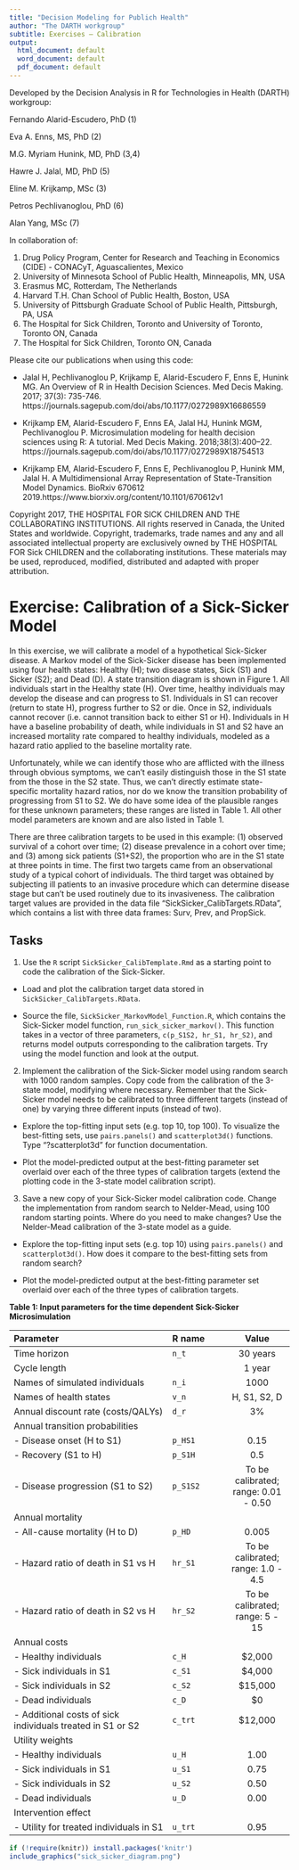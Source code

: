 ---
title: "Decision Modeling for Publich Health"
author: "The DARTH workgroup"
subtitle: Exercises – Calibration 
output:
  html_document: default
  word_document: default
  pdf_document: default
---

Developed by the Decision Analysis in R for Technologies in Health (DARTH) workgroup:

Fernando Alarid-Escudero, PhD (1) 

Eva A. Enns, MS, PhD (2)	

M.G. Myriam Hunink, MD, PhD (3,4)

Hawre J. Jalal, MD, PhD (5) 

Eline M. Krijkamp, MSc (3)	

Petros Pechlivanoglou, PhD (6)

Alan Yang, MSc (7)

In collaboration of: 		

1. Drug Policy Program, Center for Research and Teaching in Economics (CIDE) - CONACyT, 
   Aguascalientes, Mexico
2. University of Minnesota School of Public Health, Minneapolis, MN, USA
3. Erasmus MC, Rotterdam, The Netherlands
4. Harvard T.H. Chan School of Public Health, Boston, USA
5. University of Pittsburgh Graduate School of Public Health, Pittsburgh, PA, USA
6. The Hospital for Sick Children, Toronto and University of Toronto, Toronto ON, Canada
7. The Hospital for Sick Children, Toronto ON, Canada

Please cite our publications when using this code:
 
- Jalal H, Pechlivanoglou P, Krijkamp E, Alarid-Escudero F, Enns E, Hunink MG. 
An Overview of R in Health Decision Sciences. Med Decis Making. 2017; 37(3): 735-746. 
https://journals.sagepub.com/doi/abs/10.1177/0272989X16686559
 
- Krijkamp EM, Alarid-Escudero F, Enns EA, Jalal HJ, Hunink MGM, Pechlivanoglou P. 
Microsimulation modeling for health decision sciences using R: A tutorial. 
Med Decis Making. 2018;38(3):400–22. 
https://journals.sagepub.com/doi/abs/10.1177/0272989X18754513
 
- Krijkamp EM, Alarid-Escudero F, Enns E, Pechlivanoglou P, Hunink MM, Jalal H. 
A Multidimensional Array Representation of State-Transition Model Dynamics. 
BioRxiv 670612 2019.https://www.biorxiv.org/content/10.1101/670612v1

Copyright 2017, THE HOSPITAL FOR SICK CHILDREN AND THE COLLABORATING INSTITUTIONS. 
All rights reserved in Canada, the United States and worldwide. Copyright, 
trademarks, trade names and any and all associated intellectual property are 
exclusively owned by THE HOSPITAL FOR Sick CHILDREN and the collaborating 
institutions. These materials may be used, reproduced, modified, distributed 
and adapted with proper attribution.

# Exercise: Calibration of a Sick-Sicker Model

In this exercise, we will calibrate a model of a hypothetical Sick-Sicker disease. A Markov model of the Sick-Sicker disease has been implemented using four health states: Healthy (H); two disease states, Sick (S1) and Sicker (S2); and Dead (D). A state transition diagram is shown in Figure 1. All individuals start in the Healthy state (H). Over time, healthy individuals may develop the disease and can progress to S1. Individuals in S1 can recover (return to state H), progress further to S2 or die. Once in S2, individuals cannot recover (i.e. cannot transition back to either S1 or H). Individuals in H have a baseline probability of death, while individuals in S1 and S2 have an increased mortality rate compared to healthy individuals, modeled as a hazard ratio applied to the baseline mortality rate. 

Unfortunately, while we can identify those who are afflicted with the illness through obvious symptoms, we can’t easily distinguish those in the S1 state from the those in the S2 state. Thus, we can’t directly estimate state-specific mortality hazard ratios, nor do we know the transition probability of progressing from S1 to S2. We do have some idea of the plausible ranges for these unknown parameters; these ranges are listed in Table 1. All other model parameters are known and are also listed in Table 1.

There are three calibration targets to be used in this example: (1) observed survival of a cohort over time; (2) disease prevalence in a cohort over time; and (3) among sick patients (S1+S2), the proportion who are in the S1 state at three points in time. The first two targets came from an observational study of a typical cohort of individuals. The third target was obtained by subjecting ill patients to an invasive procedure which can determine disease stage but can’t be used routinely due to its invasiveness. The calibration target values are provided in the data file “SickSicker_CalibTargets.RData”, which contains a list with three data frames: Surv, Prev, and PropSick.


## Tasks

1. Use the `R` script `SickSicker_CalibTemplate.Rmd` as a starting point to code the calibration of the Sick-Sicker.

 - Load and plot the calibration target data stored in `SickSicker_CalibTargets.RData`.
 
 - Source the file, `SickSicker_MarkovModel_Function.R`, which contains the Sick-Sicker model function, `run_sick_sicker_markov()`. This function takes in a vector of three parameters, `c(p_S1S2, hr_S1, hr_S2)`, and returns model outputs corresponding to the calibration targets. Try using the model function and look at the output.
 
2. Implement the calibration of the Sick-Sicker model using random search with 1000 random samples. Copy code from the calibration of the 3-state model, modifying where necessary. Remember that the Sick-Sicker model needs to be calibrated to three different targets (instead of one) by varying three different inputs (instead of two).

- Explore the top-fitting input sets (e.g. top 10, top 100). To visualize the best-fitting sets, use `pairs.panels()` and `scatterplot3d()` functions. Type “?scatterplot3d” for function documentation.

- Plot the model-predicted output at the best-fitting parameter set overlaid over each of the three types of calibration targets (extend the plotting code in the 3-state model calibration script).

3. Save a new copy of your Sick-Sicker model calibration code. Change the implementation from random search to Nelder-Mead, using 100 random starting points. Where do you need to make changes? Use the Nelder-Mead calibration of the 3-state model as a guide.

- Explore the top-fitting input sets (e.g. top 10) using `pairs.panels()` and `scatterplot3d()`. How does it compare to the best-fitting sets from random search? 

- Plot the model-predicted output at the best-fitting parameter set overlaid over each of the three types of calibration targets.

<!-- 4. Save a new copy of your Sick-Sicker model calibration code. Use the Bayesian calibration of the 3-state model as a guide and modify your Sick-Sicker calibration code to implement the IMIS calibration method. -->

<!-- -	Sample 1,000 parameter sets from the calibrated posterior distribution. Visualize these parameter sets using `scatterplot3d()` and `pairs.panels()`. -->

<!-- - Plot the model-predicted output at the maximum aposteriori parameter set overlaid over each of the three types of calibration targets. -->

**Table 1: Input parameters for the time dependent Sick-Sicker Microsimulation **

|           **Parameter**            |  **R name** |   **Value**   |
|:-----------------------------------|:------------|:-------------:|
| Time horizon                       | `n_t`       | 30 years      |
| Cycle length                       |             | 1 year        |
| Names of simulated individuals     | `n_i`       | 1000          |
| Names of health states             | `v_n`       | H, S1, S2, D  |
| Annual discount rate (costs/QALYs) | `d_r`       |  3%           |
| Annual transition probabilities    |             |               |
| - Disease onset (H to S1)          | `p_HS1`     |  0.15         |
| - Recovery (S1 to H)               | `p_S1H`     |  0.5          |
| - Disease progression (S1 to S2)   | `p_S1S2`    |  To be calibrated; range: 0.01 - 0.50 |
| Annual mortality                   |             |               |
| - All-cause mortality (H to D)     | `p_HD`      |  0.005        |
| - Hazard ratio of death in S1 vs H | `hr_S1`     |  To be calibrated; range: 1.0 - 4.5   |
| - Hazard ratio of death in S2 vs H | `hr_S2`     |  To be calibrated; range: 5 - 15      |
| Annual costs                       |             |               |
| - Healthy individuals              | `c_H`       |  $2,000       |
| - Sick individuals in S1           | `c_S1`      |  $4,000       |
| - Sick individuals in S2           | `c_S2`      |  $15,000      |
| - Dead individuals                 | `c_D`       |  $0           |
| - Additional costs of sick individuals treated in S1 or S2       | `c_trt` | $12,000 |
| Utility weights                    |             |               |
| - Healthy individuals              | `u_H`       |  1.00         |
| - Sick individuals in S1           | `u_S1`      |  0.75         |
| - Sick individuals in S2           | `u_S2`      |  0.50         |
| - Dead individuals                 | `u_D`       |  0.00         |
| Intervention effect                |             |               |
| - Utility for treated individuals in S1 | `u_trt` |  0.95        |

```{r, echo=F, warning=F, message=F, out.width='100%', fig.cap='Schematic representation of the Sick-Sicker model', fig.align='center'}
if (!require(knitr)) install.packages('knitr')
include_graphics("sick_sicker_diagram.png")
```

